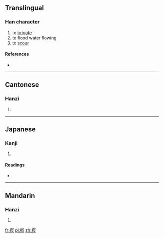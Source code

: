 ==Translingual==

===Han character===
{{Han char|rn=64|rad=手|as=11|sn=14|four=5101<sub>1</sub>|canj=手日戈山 (QAIU)}}

# to [[irrigate]]
# to flood water flowing
# to [[scour]]

====References====
* {{Han ref|kx=0450.110|dkj=12597|dj=0800.300|hdz=31947.110|uh=6461|ud=25697|bh=D962|bd=55650}}

----

==Cantonese==

===Hanzi===
{{yue-hanzi|jyut=}}

# {{defn|Cantonese|sort=手11}}

----

==Japanese==

===Kanji===
{{ja-kanji|grade=|rs=手11}}

# {{defn|Japanese|sort=手11}}

====Readings====
* {{ja-readings|on=[[かい]] (kai), [[き]] (ki), [[け]] (ke)|kun=[[あらう]] (arau)}}

----

==Mandarin==

===Hanzi===
{{cmn-hanzi|pin=[[gài]] ([[gai4]]), [[xì]] ([[xi4]])|wg=kai<sup>4</sup>, hsi<sup>4</sup>}}

# {{defn|Mandarin|sort=手11}}

[[fr:摡]]
[[pl:摡]]
[[zh:摡]]